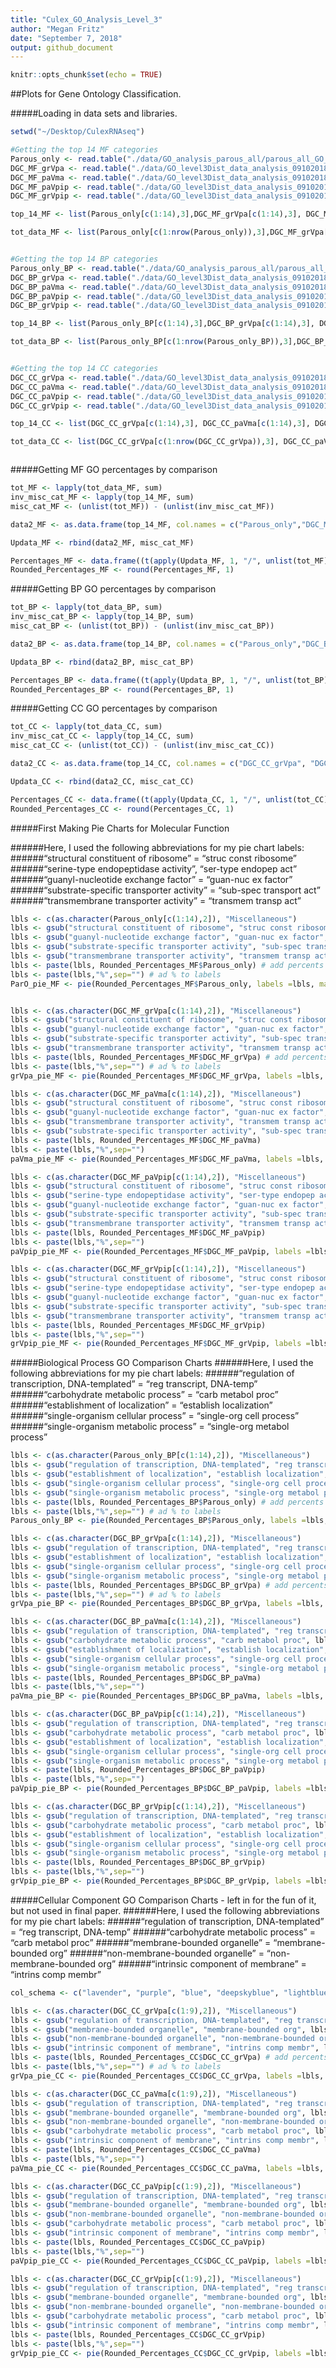 ```yaml
---
title: "Culex_GO_Analysis_Level_3"
author: "Megan Fritz"
date: "September 7, 2018"
output: github_document
---
```


```r
knitr::opts_chunk$set(echo = TRUE)
```

##Plots for Gene Ontology Classification.

#####Loading in data sets and libraries.
```r

setwd("~/Desktop/CulexRNAseq")

#Getting the top 14 MF categories
Parous_only <- read.table("./data/GO_analysis_parous_all/parous_all_GO_Dist_Level3_first3cols_MF.txt", sep = "\t", header = T)
DGC_MF_grVpa <- read.table("./data/GO_level3Dist_data_analysis_09102018/gravidVparous/gravidVparous_GODist_level3_first3colsMF.txt", sep = "\t", header = T)
DGC_MF_paVma <- read.table("./data/GO_level3Dist_data_analysis_09102018/parousVmales/parousVmales_GODist_level3_first3cols_MF.txt", sep = "\t", header = T)
DGC_MF_paVpip <- read.table("./data/GO_level3Dist_data_analysis_09102018/parousVpipiens/parousVpipiens_GODist_level3_first3cols_MF.txt", sep = "\t", header = T)
DGC_MF_grVpip <- read.table("./data/GO_level3Dist_data_analysis_09102018/gravidVpipiens/gravidVpipiens_GODist_level3_first3cols_MF.txt", sep = "\t", header = T)

top_14_MF <- list(Parous_only[c(1:14),3],DGC_MF_grVpa[c(1:14),3], DGC_MF_paVma[c(1:14),3], DGC_MF_paVpip[c(1:14),3], DGC_MF_grVpip[c(1:14),3])

tot_data_MF <- list(Parous_only[c(1:nrow(Parous_only)),3],DGC_MF_grVpa[c(1:nrow(DGC_MF_grVpa)),3], DGC_MF_paVma[c(1:nrow(DGC_MF_paVma)),3], DGC_MF_paVpip[c(1:nrow(DGC_MF_paVpip)),3], DGC_MF_grVpip[c(1:nrow(DGC_MF_grVpip)),3])


#Getting the top 14 BP categories
Parous_only_BP <- read.table("./data/GO_analysis_parous_all/parous_all_GO_Dist_Level3_first3cols_BP.txt", sep = "\t", header = T)
DGC_BP_grVpa <- read.table("./data/GO_level3Dist_data_analysis_09102018/gravidVparous/gravidVparous_GODist_level3_first3cols_BP.txt", sep = "\t", header = T)
DGC_BP_paVma <- read.table("./data/GO_level3Dist_data_analysis_09102018/parousVmales/parousVmales_GODist_level3_first3cols_BP.txt", sep = "\t", header = T)
DGC_BP_paVpip <- read.table("./data/GO_level3Dist_data_analysis_09102018/parousVpipiens/parousVpipiens_GODist_level3_first3cols_BP.txt", sep = "\t", header = T)
DGC_BP_grVpip <- read.table("./data/GO_level3Dist_data_analysis_09102018/gravidVpipiens/gravidVpipiens_GODist_level3_first3cols_BP.txt", sep = "\t", header = T)

top_14_BP <- list(Parous_only_BP[c(1:14),3],DGC_BP_grVpa[c(1:14),3], DGC_BP_paVma[c(1:14),3], DGC_BP_paVpip[c(1:14),3], DGC_BP_grVpip[c(1:14),3])

tot_data_BP <- list(Parous_only_BP[c(1:nrow(Parous_only_BP)),3],DGC_BP_grVpa[c(1:nrow(DGC_BP_grVpa)),3], DGC_BP_paVma[c(1:nrow(DGC_BP_paVma)),3], DGC_BP_paVpip[c(1:nrow(DGC_BP_paVpip)),3], DGC_BP_grVpip[c(1:nrow(DGC_BP_grVpip)),3])


#Getting the top 14 CC categories
DGC_CC_grVpa <- read.table("./data/GO_level3Dist_data_analysis_09102018/gravidVparous/gravidVparous_GODist_level3_first3cols_CC.txt", sep = "\t", header = T)
DGC_CC_paVma <- read.table("./data/GO_level3Dist_data_analysis_09102018/parousVmales/parousVmales_GODist_level3_first3cols_CC.txt", sep = "\t", header = T)
DGC_CC_paVpip <- read.table("./data/GO_level3Dist_data_analysis_09102018/parousVpipiens/parousVpipiens_GODist_level3_first3cols_CC.txt", sep = "\t", header = T)
DGC_CC_grVpip <- read.table("./data/GO_level3Dist_data_analysis_09102018/gravidVpipiens/gravidVpipiens_GODist_level3_first3cols_CC.txt", sep = "\t", header = T)

top_14_CC <- list(DGC_CC_grVpa[c(1:14),3], DGC_CC_paVma[c(1:14),3], DGC_CC_paVpip[c(1:14),3], DGC_CC_grVpip[c(1:14),3])

tot_data_CC <- list(DGC_CC_grVpa[c(1:nrow(DGC_CC_grVpa)),3], DGC_CC_paVma[c(1:nrow(DGC_CC_paVma)),3], DGC_CC_paVpip[c(1:nrow(DGC_CC_paVpip)),3], DGC_CC_grVpip[c(1:nrow(DGC_CC_grVpip)),3])



```

#####Getting MF GO percentages by comparison
```r

tot_MF <- lapply(tot_data_MF, sum)
inv_misc_cat_MF <- lapply(top_14_MF, sum)
misc_cat_MF <- (unlist(tot_MF)) - (unlist(inv_misc_cat_MF))

data2_MF <- as.data.frame(top_14_MF, col.names = c("Parous_only","DGC_MF_grVpa", "DGC_MF_paVma", "DGC_MF_paVpip", "DGC_MF_grVpip"))

Updata_MF <- rbind(data2_MF, misc_cat_MF)

Percentages_MF <- data.frame((t(apply(Updata_MF, 1, "/", unlist(tot_MF)))*100))
Rounded_Percentages_MF <- round(Percentages_MF, 1)

```

#####Getting BP GO percentages by comparison
```r

tot_BP <- lapply(tot_data_BP, sum)
inv_misc_cat_BP <- lapply(top_14_BP, sum)
misc_cat_BP <- (unlist(tot_BP)) - (unlist(inv_misc_cat_BP))

data2_BP <- as.data.frame(top_14_BP, col.names = c("Parous_only","DGC_BP_grVpa", "DGC_BP_paVma", "DGC_BP_paVpip", "DGC_BP_grVpip"))

Updata_BP <- rbind(data2_BP, misc_cat_BP)

Percentages_BP <- data.frame((t(apply(Updata_BP, 1, "/", unlist(tot_BP)))*100))
Rounded_Percentages_BP <- round(Percentages_BP, 1)

```

#####Getting CC GO percentages by comparison
```r

tot_CC <- lapply(tot_data_CC, sum)
inv_misc_cat_CC <- lapply(top_14_CC, sum)
misc_cat_CC <- (unlist(tot_CC)) - (unlist(inv_misc_cat_CC))

data2_CC <- as.data.frame(top_14_CC, col.names = c("DGC_CC_grVpa", "DGC_CC_paVma", "DGC_CC_paVpip", "DGC_CC_grVpip"))

Updata_CC <- rbind(data2_CC, misc_cat_CC)

Percentages_CC <- data.frame((t(apply(Updata_CC, 1, "/", unlist(tot_CC)))*100))
Rounded_Percentages_CC <- round(Percentages_CC, 1)

```

#####First Making Pie Charts for Molecular Function

######Here, I used the following abbreviations for my pie chart labels:
######"structural constituent of ribosome" = "struc const ribosome"
######"serine-type endopeptidase activity", "ser-type endopep act"
######"guanyl-nucleotide exchange factor" = "guan-nuc ex factor"
######"substrate-specific transporter activity" = "sub-spec transport act"
######"transmembrane transporter activity" = "transmem transp act"

```r

lbls <- c(as.character(Parous_only[c(1:14),2]), "Miscellaneous")
lbls <- gsub("structural constituent of ribosome", "struc const ribosome", lbls)
lbls <- gsub("guanyl-nucleotide exchange factor", "guan-nuc ex factor", lbls)
lbls <- gsub("substrate-specific transporter activity", "sub-spec transport act", lbls)
lbls <- gsub("transmembrane transporter activity", "transmem transp act", lbls)
lbls <- paste(lbls, Rounded_Percentages_MF$Parous_only) # add percents to labels
lbls <- paste(lbls,"%",sep="") # ad % to labels 
ParO_pie_MF <- pie(Rounded_Percentages_MF$Parous_only, labels =lbls, main = "Top Molecular Function GO Categories for Parous CAL1", radius = 0.9, col = rainbow(length(lbls)), cex = 0.75, cex.main = 0.75, tck=.2, init.angle = 30)


lbls <- c(as.character(DGC_MF_grVpa[c(1:14),2]), "Miscellaneous")
lbls <- gsub("structural constituent of ribosome", "struc const ribosome", lbls)
lbls <- gsub("guanyl-nucleotide exchange factor", "guan-nuc ex factor", lbls)
lbls <- gsub("substrate-specific transporter activity", "sub-spec transport act", lbls)
lbls <- gsub("transmembrane transporter activity", "transmem transp act", lbls)
lbls <- paste(lbls, Rounded_Percentages_MF$DGC_MF_grVpa) # add percents to labels
lbls <- paste(lbls,"%",sep="") # ad % to labels 
grVpa_pie_MF <- pie(Rounded_Percentages_MF$DGC_MF_grVpa, labels =lbls, main = "Top Molecular Function GO Categories for Gravid CAL1 versus Parous CAL1 Comparison", radius = 0.9, col = rainbow(length(lbls)), cex = 0.75, cex.main = 0.75, tck=.2, init.angle = 30)

lbls <- c(as.character(DGC_MF_paVma[c(1:14),2]), "Miscellaneous")
lbls <- gsub("structural constituent of ribosome", "struc const ribosome", lbls)
lbls <- gsub("guanyl-nucleotide exchange factor", "guan-nuc ex factor", lbls)
lbls <- gsub("transmembrane transporter activity", "transmem transp act", lbls)
lbls <- gsub("substrate-specific transporter activity", "sub-spec transport act", lbls)
lbls <- paste(lbls, Rounded_Percentages_MF$DGC_MF_paVma) 
lbls <- paste(lbls,"%",sep="") 
paVma_pie_MF <- pie(Rounded_Percentages_MF$DGC_MF_paVma, labels =lbls, main = "Top Molecular Function GO Categories for Parous CAL1 versus Male CAL1 Comparison", radius = 0.9, col = rainbow(length(lbls)), cex = 0.75, cex.main = 0.75, tck=.2, init.angle = 30)

lbls <- c(as.character(DGC_MF_paVpip[c(1:14),2]), "Miscellaneous")
lbls <- gsub("structural constituent of ribosome", "struc const ribosome", lbls)
lbls <- gsub("serine-type endopeptidase activity", "ser-type endopep act", lbls)
lbls <- gsub("guanyl-nucleotide exchange factor", "guan-nuc ex factor", lbls)
lbls <- gsub("substrate-specific transporter activity", "sub-spec transport act", lbls)
lbls <- gsub("transmembrane transporter activity", "transmem transp act", lbls)
lbls <- paste(lbls, Rounded_Percentages_MF$DGC_MF_paVpip) 
lbls <- paste(lbls,"%",sep="") 
paVpip_pie_MF <- pie(Rounded_Percentages_MF$DGC_MF_paVpip, labels =lbls, main = "Top Molecular Function GO Categories for Parous CAL1 versus IL2 Comparison", radius = 0.9, col = rainbow(length(lbls)), cex = 0.75, cex.main = 0.75, tck=.2, init.angle = 30)

lbls <- c(as.character(DGC_MF_grVpip[c(1:14),2]), "Miscellaneous")
lbls <- gsub("structural constituent of ribosome", "struc const ribosome", lbls)
lbls <- gsub("serine-type endopeptidase activity", "ser-type endopep act", lbls)
lbls <- gsub("guanyl-nucleotide exchange factor", "guan-nuc ex factor", lbls)
lbls <- gsub("substrate-specific transporter activity", "sub-spec transport act", lbls)
lbls <- gsub("transmembrane transporter activity", "transmem transp act", lbls)
lbls <- paste(lbls, Rounded_Percentages_MF$DGC_MF_grVpip) 
lbls <- paste(lbls,"%",sep="") 
grVpip_pie_MF <- pie(Rounded_Percentages_MF$DGC_MF_grVpip, labels =lbls, main = "Top Molecular Function GO Categories for Gravid CAL1 versus IL2 Comparison", radius = 0.9, col = rainbow(length(lbls)), cex = 0.75, cex.main = 0.75, tck=.2, init.angle = 30)

```

#####Biological Process GO Comparison Charts
######Here, I used the following abbreviations for my pie chart labels:
######"regulation of transcription, DNA-templated" = "reg transcript, DNA-temp"
######"carbohydrate metabolic process" = "carb metabol proc"
######"establishment of localization" = "establish localization"
######"single-organism cellular process" = "single-org cell process"
######"single-organism metabolic process" = "single-org metabol process"

```r

lbls <- c(as.character(Parous_only_BP[c(1:14),2]), "Miscellaneous")
lbls <- gsub("regulation of transcription, DNA-templated", "reg transcript, DNA-temp", lbls)
lbls <- gsub("establishment of localization", "establish localization", lbls)
lbls <- gsub("single-organism cellular process", "single-org cell process", lbls)
lbls <- gsub("single-organism metabolic process", "single-org metabol process", lbls)
lbls <- paste(lbls, Rounded_Percentages_BP$Parous_only) # add percents to labels
lbls <- paste(lbls,"%",sep="") # ad % to labels 
Parous_only_BP <- pie(Rounded_Percentages_BP$Parous_only, labels =lbls, main = "Top Biological Process GO Categories for Parous CAL1", radius = 0.9, cex = 0.75, cex.main = 0.75, tck=.2, init.angle = 120)

lbls <- c(as.character(DGC_BP_grVpa[c(1:14),2]), "Miscellaneous")
lbls <- gsub("regulation of transcription, DNA-templated", "reg transcript, DNA-temp", lbls)
lbls <- gsub("establishment of localization", "establish localization", lbls)
lbls <- gsub("single-organism cellular process", "single-org cell process", lbls)
lbls <- gsub("single-organism metabolic process", "single-org metabol process", lbls)
lbls <- paste(lbls, Rounded_Percentages_BP$DGC_BP_grVpa) # add percents to labels
lbls <- paste(lbls,"%",sep="") # ad % to labels 
grVpa_pie_BP <- pie(Rounded_Percentages_BP$DGC_BP_grVpa, labels =lbls, main = "Top Biological Process GO Categories for Gravid CAL1 versus Parous CAL1 Comparison", radius = 0.9, cex = 0.75, cex.main = 0.75, tck=.2, init.angle = 120)

lbls <- c(as.character(DGC_BP_paVma[c(1:14),2]), "Miscellaneous")
lbls <- gsub("regulation of transcription, DNA-templated", "reg transcript, DNA-temp", lbls)
lbls <- gsub("carbohydrate metabolic process", "carb metabol proc", lbls)
lbls <- gsub("establishment of localization", "establish localization", lbls)
lbls <- gsub("single-organism cellular process", "single-org cell process", lbls)
lbls <- gsub("single-organism metabolic process", "single-org metabol process", lbls)
lbls <- paste(lbls, Rounded_Percentages_BP$DGC_BP_paVma) 
lbls <- paste(lbls,"%",sep="") 
paVma_pie_BP <- pie(Rounded_Percentages_BP$DGC_BP_paVma, labels =lbls, main = "Top Biological Process GO Categories for Parous CAL1 versus Male CAL1 Comparison", radius = 0.9, cex = 0.75, cex.main = 0.75, tck=.2, init.angle = 120)

lbls <- c(as.character(DGC_BP_paVpip[c(1:14),2]), "Miscellaneous")
lbls <- gsub("regulation of transcription, DNA-templated", "reg transcript, DNA-temp", lbls)
lbls <- gsub("carbohydrate metabolic process", "carb metabol proc", lbls)
lbls <- gsub("establishment of localization", "establish localization", lbls)
lbls <- gsub("single-organism cellular process", "single-org cell process", lbls)
lbls <- gsub("single-organism metabolic process", "single-org metabol process", lbls)
lbls <- paste(lbls, Rounded_Percentages_BP$DGC_BP_paVpip) 
lbls <- paste(lbls,"%",sep="") 
paVpip_pie_BP <- pie(Rounded_Percentages_BP$DGC_BP_paVpip, labels =lbls, main = "Top Biological Process GO Categories for Parous CAL1 versus IL2 Comparison", radius = 0.9,  cex = 0.75, cex.main = 0.75, tck=.2, init.angle = 120)

lbls <- c(as.character(DGC_BP_grVpip[c(1:14),2]), "Miscellaneous")
lbls <- gsub("regulation of transcription, DNA-templated", "reg transcript, DNA-temp", lbls)
lbls <- gsub("carbohydrate metabolic process", "carb metabol proc", lbls)
lbls <- gsub("establishment of localization", "establish localization", lbls)
lbls <- gsub("single-organism cellular process", "single-org cell process", lbls)
lbls <- gsub("single-organism metabolic process", "single-org metabol process", lbls)
lbls <- paste(lbls, Rounded_Percentages_BP$DGC_BP_grVpip) 
lbls <- paste(lbls,"%",sep="") 
grVpip_pie_BP <- pie(Rounded_Percentages_BP$DGC_BP_grVpip, labels =lbls, main = "Top Biological Process GO Categories for Gravid CAL1 versus IL2 Comparison", radius = 0.9, cex = 0.75, cex.main = 0.75, tck=.2, init.angle = 120)

```


#####Cellular Component GO Comparison Charts - left in for the fun of it, but not used in final paper.
######Here, I used the following abbreviations for my pie chart labels:
######"regulation of transcription, DNA-templated" = "reg transcript, DNA-temp"
######"carbohydrate metabolic process" = "carb metabol proc"
######"membrane-bounded organelle" = "membrane-bounded org"
######"non-membrane-bounded organelle" = "non-membrane-bounded org"
######"intrinsic component of membrane" = "intrins comp membr"


```r

col_schema <- c("lavender", "purple", "blue", "deepskyblue", "lightblue", "grey", "orange","darkorange", "tan", "brown", "chocolate", "gold", "yellow3", "yellow", "lightyellow")

lbls <- c(as.character(DGC_CC_grVpa[c(1:9),2]), "Miscellaneous")
lbls <- gsub("regulation of transcription, DNA-templated", "reg transcript, DNA-temp", lbls)
lbls <- gsub("membrane-bounded organelle", "membrane-bounded org", lbls)
lbls <- gsub("non-membrane-bounded organelle", "non-membrane-bounded org", lbls)
lbls <- gsub("intrinsic component of membrane", "intrins comp membr", lbls)
lbls <- paste(lbls, Rounded_Percentages_CC$DGC_CC_grVpa) # add percents to labels
lbls <- paste(lbls,"%",sep="") # ad % to labels 
grVpa_pie_CC <- pie(Rounded_Percentages_CC$DGC_CC_grVpa, labels =lbls, main = "Top Cellular Component GO Categories for Gravid CAL1 versus Parous CAL1 Comparison", radius = 0.9, cex = 0.75, cex.main = 0.75, tck=.2, init.angle = 35, col= col_schema)

lbls <- c(as.character(DGC_CC_paVma[c(1:9),2]), "Miscellaneous")
lbls <- gsub("regulation of transcription, DNA-templated", "reg transcript, DNA-temp", lbls)
lbls <- gsub("membrane-bounded organelle", "membrane-bounded org", lbls)
lbls <- gsub("non-membrane-bounded organelle", "non-membrane-bounded org", lbls)
lbls <- gsub("carbohydrate metabolic process", "carb metabol proc", lbls)
lbls <- gsub("intrinsic component of membrane", "intrins comp membr", lbls)
lbls <- paste(lbls, Rounded_Percentages_CC$DGC_CC_paVma) 
lbls <- paste(lbls,"%",sep="") 
paVma_pie_CC <- pie(Rounded_Percentages_CC$DGC_CC_paVma, labels =lbls, main = "Top Cellular Component GO Categories for Parous CAL1 versus Male CAL1 Comparison", radius = 0.9, cex = 0.75, cex.main = 0.75, tck=.2, init.angle = 60, col= col_schema)

lbls <- c(as.character(DGC_CC_paVpip[c(1:9),2]), "Miscellaneous")
lbls <- gsub("regulation of transcription, DNA-templated", "reg transcript, DNA-temp", lbls)
lbls <- gsub("membrane-bounded organelle", "membrane-bounded org", lbls)
lbls <- gsub("non-membrane-bounded organelle", "non-membrane-bounded org", lbls)
lbls <- gsub("carbohydrate metabolic process", "carb metabol proc", lbls)
lbls <- gsub("intrinsic component of membrane", "intrins comp membr", lbls)
lbls <- paste(lbls, Rounded_Percentages_CC$DGC_CC_paVpip) 
lbls <- paste(lbls,"%",sep="") 
paVpip_pie_CC <- pie(Rounded_Percentages_CC$DGC_CC_paVpip, labels =lbls, main = "Top Cellular Component GO Categories for Parous CAL1 versus IL2 Comparison", radius = 0.9,  cex = 0.75, cex.main = 0.75, tck=.2, init.angle = 50, col= col_schema)

lbls <- c(as.character(DGC_CC_grVpip[c(1:9),2]), "Miscellaneous")
lbls <- gsub("regulation of transcription, DNA-templated", "reg transcript, DNA-temp", lbls)
lbls <- gsub("membrane-bounded organelle", "membrane-bounded org", lbls)
lbls <- gsub("non-membrane-bounded organelle", "non-membrane-bounded org", lbls)
lbls <- gsub("carbohydrate metabolic process", "carb metabol proc", lbls)
lbls <- gsub("intrinsic component of membrane", "intrins comp membr", lbls)
lbls <- paste(lbls, Rounded_Percentages_CC$DGC_CC_grVpip) 
lbls <- paste(lbls,"%",sep="") 
grVpip_pie_CC <- pie(Rounded_Percentages_CC$DGC_CC_grVpip, labels =lbls, main = "Top Cellular Component GO Categories for Gravid CAL1 versus IL2 Comparison", radius = 0.9, cex = 0.75, cex.main = 0.75, tck=.2, init.angle = 50, col= col_schema)

```
